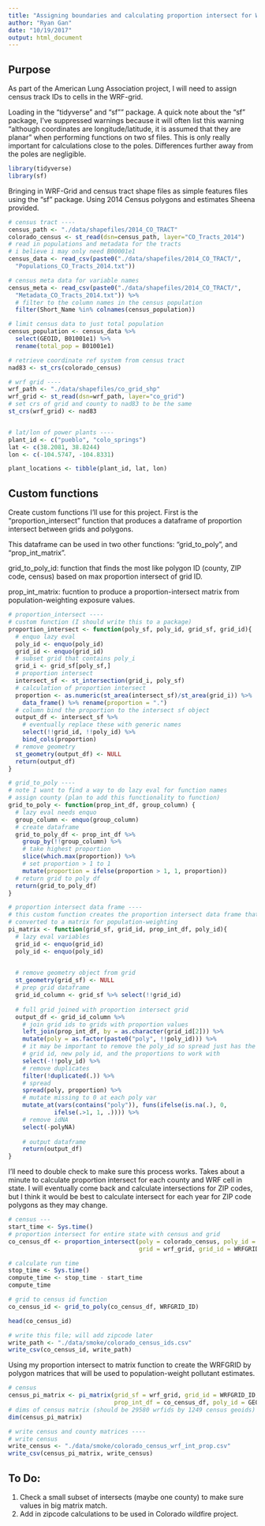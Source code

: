 ```yaml
---
title: "Assigning boundaries and calculating proportion intersect for WRF-Grid"
author: "Ryan Gan"
date: "10/19/2017"
output: html_document
---
```


## Purpose

As part of the American Lung Association project, I will need to assign census track IDs to cells in the WRF-grid. 

Loading in the "tidyverse" and "sf"" package. A quick note about the "sf" package, I've suppressed warnings because it will often list this warning "although coordinates are longitude/latitude, it is assumed that they are planar" when performing functions on two sf files. This is only really important for calculations close to the poles. Differences further away from the poles are negligible.

```r
library(tidyverse)
library(sf)
```

Bringing in WRF-Grid and census tract shape files as simple features files using the "sf" package. Using 2014 Census polygons and estimates Sheena provided.

```r
# census tract ----
census_path <- "./data/shapefiles/2014_CO_TRACT"
colorado_census <- st_read(dsn=census_path, layer="CO_Tracts_2014")
# read in populations and metadata for the tracts
# i believe i may only need B00001e1 
census_data <- read_csv(paste0("./data/shapefiles/2014_CO_TRACT/",
  "Populations_CO_Tracts_2014.txt")) 

# census meta data for variable names
census_meta <- read_csv(paste0("./data/shapefiles/2014_CO_TRACT/",
  "Metadata_CO_Tracts_2014.txt")) %>% 
  # filter to the column names in the census population
  filter(Short_Name %in% colnames(census_population))

# limit census data to just total population
census_population <- census_data %>% 
  select(GEOID, B01001e1) %>% 
  rename(total_pop = B01001e1)

# retrieve coordinate ref system from census tract
nad83 <- st_crs(colorado_census)

# wrf grid ----
wrf_path <- "./data/shapefiles/co_grid_shp"
wrf_grid <- st_read(dsn=wrf_path, layer="co_grid")
# set crs of grid and county to nad83 to be the same
st_crs(wrf_grid) <- nad83


# lat/lon of power plants ----
plant_id <- c("pueblo", "colo_springs")
lat <- c(38.2081, 38.8244)
lon <- c(-104.5747, -104.8331)

plant_locations <- tibble(plant_id, lat, lon) 
```

## Custom functions

Create custom functions I'll use for this project. First is the "proportion_intersect" function that produces a dataframe of proportion intersect between grids and polygons. 

This dataframe can be used in two other functions: "grid_to_poly", and "prop_int_matrix".

grid_to_poly_id: function that finds the most like polygon ID (county, ZIP code, census) based on max proportion intersect of grid ID. 

prop_int_matrix: fucntion to produce a proportion-intersect matrix from population-weighting exposure values.

```r
# proportion_intersect ----
# custom function (I should write this to a package)
proportion_intersect <- function(poly_sf, poly_id, grid_sf, grid_id){
  # enquo lazy eval
  poly_id <- enquo(poly_id)
  grid_id <- enquo(grid_id)
  # subset grid that contains poly_i
  grid_i <- grid_sf[poly_sf,]
  # proportion intersect
  intersect_sf <- st_intersection(grid_i, poly_sf)
  # calculation of proportion intersect
  proportion <- as.numeric(st_area(intersect_sf)/st_area(grid_i)) %>% 
    data_frame() %>% rename(proportion = ".")
  # column bind the proportion to the intersect sf object
  output_df <- intersect_sf %>% 
    # eventually replace these with generic names
    select(!!grid_id, !!poly_id) %>% 
    bind_cols(proportion)
  # remove geometry
  st_geometry(output_df) <- NULL
  return(output_df)
}

# grid_to_poly ----
# note I want to find a way to do lazy eval for function names
# assign county (plan to add this functionality to function)
grid_to_poly <- function(prop_int_df, group_column) {
  # lazy eval needs enquo
  group_column <- enquo(group_column)
  # create dataframe
  grid_to_poly_df <- prop_int_df %>% 
    group_by(!!group_column) %>% 
    # take highest proportion
    slice(which.max(proportion)) %>% 
    # set proportion > 1 to 1
    mutate(proportion = ifelse(proportion > 1, 1, proportion))
  # return grid to poly df
  return(grid_to_poly_df)
}

# proportion intersect data frame ----
# this custom function creates the proportion intersect data frame that can be
# converted to a matrix for population-weighting
pi_matrix <- function(grid_sf, grid_id, prop_int_df, poly_id){
  # lazy eval variables
  grid_id <- enquo(grid_id)
  poly_id <- enquo(poly_id)

  
  # remove geometry object from grid
  st_geometry(grid_sf) <- NULL
  # prep grid dataframe
  grid_id_column <- grid_sf %>% select(!!grid_id)
  
  # full grid joined with proportion intersect grid
  output_df <- grid_id_column %>% 
    # join grid ids to grids with proportion values
    left_join(prop_int_df, by = as.character(grid_id[2])) %>% 
    mutate(poly = as.factor(paste0("poly", !!poly_id))) %>%
    # it may be important to remove the poly_id so spread just has the 
    # grid id, new poly id, and the proportions to work with
    select(-!!poly_id) %>% 
    # remove duplicates
    filter(!duplicated(.)) %>% 
    # spread
    spread(poly, proportion) %>% 
    # mutate missing to 0 at each poly var
    mutate_at(vars(contains("poly")), funs(ifelse(is.na(.), 0,
             ifelse(.>1, 1, .)))) %>% 
    # remove idNA
    select(-polyNA) 
  
    # output dataframe
    return(output_df)
}  
```

I'll need to double check to make sure this process works. Takes about a minute to calculate proportion intersect for each county and WRF cell in state. I will eventually come back and calculate intersections for ZIP codes, but I think it would be best to calculate intersect for each year for ZIP code polygons as they may change.

```r
# census ---
start_time <- Sys.time()
# proportion intersect for entire state with census and grid
co_census_df <- proportion_intersect(poly = colorado_census, poly_id = GEOID,
                                     grid = wrf_grid, grid_id = WRFGRID_ID)

# calculate run time
stop_time <- Sys.time()
compute_time <- stop_time - start_time
compute_time

# grid to census id function
co_census_id <- grid_to_poly(co_census_df, WRFGRID_ID)

head(co_census_id)

# write this file; will add zipcode later
write_path <- "./data/smoke/colorado_census_ids.csv"
write_csv(co_census_id, write_path)
```

Using my proportion intersect to matrix function to create the WRFGRID by polygon matrices that will be used to population-weight pollutant estimates.

```r
# census
census_pi_matrix <- pi_matrix(grid_sf = wrf_grid, grid_id = WRFGRID_ID, 
                              prop_int_df = co_census_df, poly_id = GEOID)
# dims of census matrix (should be 29580 wrfids by 1249 census geoids)
dim(census_pi_matrix)

# write census and county matrices ----
# write census
write_census <- "./data/smoke/colorado_census_wrf_int_prop.csv"
write_csv(census_pi_matrix, write_census)
```

## To Do:

1. Check a small subset of intersects (maybe one county) to make sure values in big matrix match.
2. Add in zipcode calculations to be used in Colorado wildfire project.
